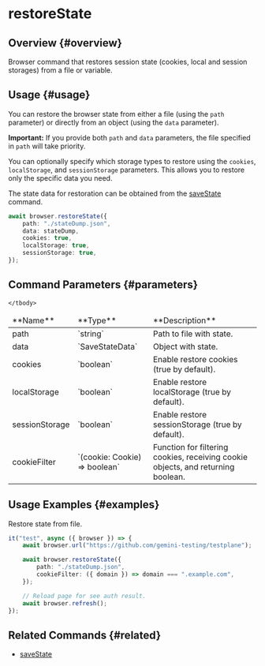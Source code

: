 # restoreState

## Overview {#overview}

Browser command that restores session state (cookies, local and session storages) from a file or variable.

## Usage {#usage}

You can restore the browser state from either a file (using the `path` parameter) or directly from an object (using the `data` parameter).

**Important:** If you provide both `path` and `data` parameters, the file specified in `path` will take priority.

You can optionally specify which storage types to restore using the `cookies`, `localStorage`, and `sessionStorage` parameters. This allows you to restore only the specific data you need.

The state data for restoration can be obtained from the [saveState](../saveState) command.

```typescript
await browser.restoreState({
    path: "./stateDump.json",
    data: stateDump,
    cookies: true,
    localStorage: true,
    sessionStorage: true,
});
```

## Command Parameters {#parameters}

<table>
    <thead>
    <tr><td>**Name**</td><td>**Type**</td><td>**Description**</td></tr>
    </thead>
    <tbody>
    <tr><td>path</td><td>`string`</td><td>Path to file with state.</td></tr>
    <tr><td>data</td><td>`SaveStateData`</td><td>Object with state.</td></tr>
    <tr><td>cookies</td><td>`boolean`</td><td>Enable restore cookies (true by default).</td></tr>
    <tr><td>localStorage</td><td>`boolean`</td><td>Enable restore localStorage (true by default).</td></tr>
    <tr><td>sessionStorage</td><td>`boolean`</td><td>Enable restore sessionStorage (true by default).</td></tr>
    <tr><td>cookieFilter</td><td>`(cookie: Cookie) => boolean`</td><td>Function for filtering cookies, receiving cookie objects, and returning boolean.</td></tr>

    </tbody>

</table>

## Usage Examples {#examples}

Restore state from file.

```typescript
it("test", async ({ browser }) => {
    await browser.url("https://github.com/gemini-testing/testplane");

    await browser.restoreState({
        path: "./stateDump.json",
        cookieFilter: ({ domain }) => domain === ".example.com",
    });

    // Reload page for see auth result.
    await browser.refresh();
});
```

## Related Commands {#related}

-   [saveState](../saveState)
